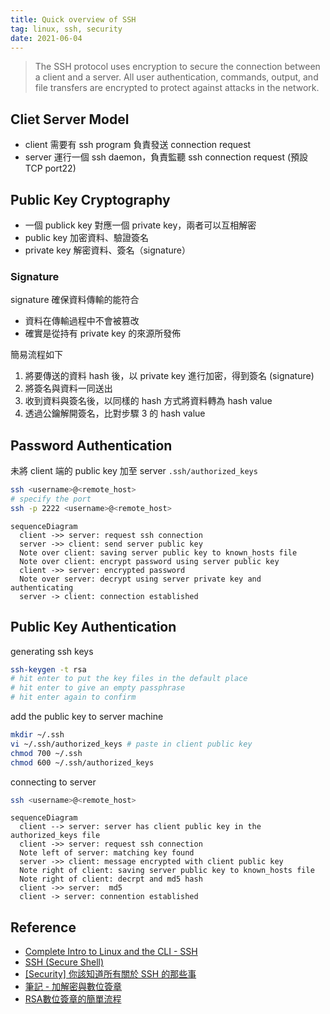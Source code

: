 ```yaml
---
title: Quick overview of SSH
tag: linux, ssh, security
date: 2021-06-04
---
```


>The SSH protocol uses encryption to secure the connection between a client and a server. All user authentication, commands, output, and file transfers are encrypted to protect against attacks in the network.

## Cliet Server Model

- client 需要有 ssh program 負責發送 connection request
- server 運行一個 ssh daemon，負責監聽 ssh connection request (預設 TCP port22)

## Public Key Cryptography
  
- 一個 publick key 對應一個 private key，兩者可以互相解密
- public key 加密資料、驗證簽名
- private key 解密資料、簽名（signature）

### Signature

signature 確保資料傳輸的能符合

- 資料在傳輸過程中不會被篡改
- 確實是從持有 private key 的來源所發佈

簡易流程如下

1. 將要傳送的資料 hash 後，以 private key 進行加密，得到簽名 (signature)
1. 將簽名與資料一同送出
1. 收到資料與簽名後，以同樣的 hash 方式將資料轉為 hash value
1. 透過公鑰解開簽名，比對步驟 3 的 hash value
  
## Password Authentication

未將 client 端的 public key 加至 server `.ssh/authorized_keys`

```bash
ssh <username>@<remote_host>
# specify the port
ssh -p 2222 <username>@<remote_host>
```

```mermaid
sequenceDiagram
  client ->> server: request ssh connection
  server ->> client: send server public key
  Note over client: saving server public key to known_hosts file
  Note over client: encrypt password using server public key 
  client ->> server: encrypted password
  Note over server: decrypt using server private key and authenticating
  server -> client: connection established
```

## Public Key Authentication

generating ssh keys

```bash
ssh-keygen -t rsa
# hit enter to put the key files in the default place
# hit enter to give an empty passphrase
# hit enter again to confirm
```

add the public key to server machine

```bash
mkdir ~/.ssh
vi ~/.ssh/authorized_keys # paste in client public key
chmod 700 ~/.ssh
chmod 600 ~/.ssh/authorized_keys
```

connecting to server

```bash
ssh <username>@<remote_host>
```

```mermaid
sequenceDiagram
  client --> server: server has client public key in the authorized_keys file
  client ->> server: request ssh connection
  Note left of server: matching key found
  server ->> client: message encrypted with client public key
  Note right of client: saving server public key to known_hosts file
  Note right of client: decrpt and md5 hash
  client ->> server:  md5
  client -> server: connention established
```

## Reference

- [Complete Intro to Linux and the CLI - SSH](https://btholt.github.io/complete-intro-to-linux-and-the-cli/ssh)
- [SSH (Secure Shell)](https://www.ssh.com/academy/ssh#the-ssh-protocol)
- [[Security] 你該知道所有關於 SSH 的那些事](https://jennycodes.me/posts/security-ssh)
- [筆記 - 加解密與數位簽章](https://sibevin.github.io/posts/2017-05-19-113900-notes-encryption-digital-signature)
- [RSA數位簽章的簡單流程](https://dotblogs.com.tw/litfal/2014/03/08/144298)
